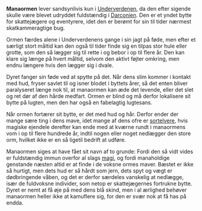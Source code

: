 {{title:Manaorm}}
{{author:Laura Holmegaard}}
{{timestamp:2010-01-03T16:02:49Z}}
{{copyright:Manaorm}}
'''Manaormen''' lever sandsynlivis kun i [[Underverdenen]], da den efter sigende skulle være blevet udryddet fuldstændig i [[Darconien]]. Den er et yndet bytte for skattejægere og eventyrere, idet den er berømt for sin til tider nærmest skatkammeragtige bug.

Ormen færdes alene i Underverdenens gange i sin jagt på føde, men efter et særligt stort måltid kan den også til tider finde sig en tilpas stor hule eller grotte, som den så lægger sig til rette i og bebor i op til flere år. Den kan klare sig længe på hvert måltid, selvom den aktivt føjter omkring, men endnu længere hvis den lægger sig i dvale.

Dyret fanger sin føde ved at spytte på det. Når dens slim kommer i kontakt med hud, fryser savlet til og isner blodet i byttets årer, så det enten bliver paralyseret længe nok til, at manaormen kan æde det levende, eller det slet og ret dør af den hårde medfart. Ormen er blind og må derfor lokalisere sit bytte på lugten, men den har også en fabelagtig lugtesans.

Når ormen fortærer sit bytte, er det med hud og hår. Derfor ender der mange sære ting i dens mave, idet mange af dens ofre er [[sortelver|sortelvere]], hvis magiske ejendele derefter kan ende med at kværne rundt i manaormens vom i op til flere hundrede år, indtil nogen eller noget nedlægger den store orm, hvilket ikke er en så ligetil bedrift at udføre.

Manaormen siges at have fået sit navn af to grunde: Fordi den så vidt vides er fuldstændig immun overfor al slags [[magi]], og fordi manaholdige genstande næsten altid er at finde i de voksne ormes maver. Bæstet er ikke så hurtigt, men dets hud er så hårdt som jern, dets spyt og vægt er dødbringende våben, og det er derfor særdeles vanskelig at nedlægge, især de fuldvoksne individer, som netop er skattejægernes fortrukne bytte. Dyret er nemt at få øje på med dens blå skind, men i al ærlighed behøver manaormen heller ikke at kamuflere sig, for den er svær nok at få has på endda.